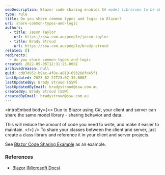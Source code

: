 ```yaml
---
seoDescription: Blazor code sharing enables C# model libraries to be shared between client and server, reducing development effort and maintenance needs.
type: rule
title: Do you share common types and logic in Blazor?
uri: share-common-types-and-logic
authors:
  - title: Jason Taylor
    url: https://ssw.com.au/people/jason-taylor
  - title: Brady Stroud
    url: https://ssw.com.au/people/brady-stroud
related: []
redirects:
  - do-you-share-common-types-and-logic
created: 2022-05-05T12:31:25.000Z
archivedreason: null
guid: cd07d952-b9ac-4f8e-a819-693288fd45f1
lastUpdated: 2023-02-22T23:07:36.000Z
lastUpdatedBy: Brady Stroud [SSW]
lastUpdatedByEmail: bradystroud@ssw.com.au
createdBy: Brady Stroud [SSW]
createdByEmail: bradystroud@ssw.com.au
---
```


<introEmbed
  body={<>
Due to Blazor using C#, your client and server can share the same model library - sharing behavior and data.

This will reduce the amount of code you need to write, and make it easier to maintain.
  </>}
/>
To share your classes between the client and server, just create a class library and reference it in your client and server projects.

See [Blazor Code Sharing Example](https://github.com/bradystroud/BlazorCodeSharingExample) as an example.

### References

* [Blazor (Microsoft Docs)](https://docs.microsoft.com/en-us/aspnet/core/blazor?WT.mc_id=DT-MVP-33518)
